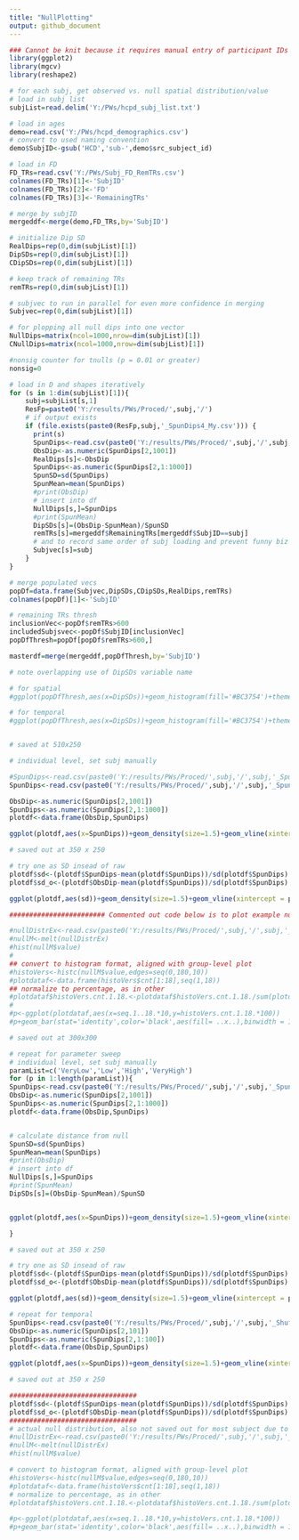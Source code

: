 ---
title: "NullPlotting"
output: github_document
---

```{r}
### Cannot be knit because it requires manual entry of participant IDs
library(ggplot2)
library(mgcv)
library(reshape2)

# for each subj, get observed vs. null spatial distribution/value
# load in subj list
subjList=read.delim('Y:/PWs/hcpd_subj_list.txt')

# load in ages
demo=read.csv('Y:/PWs/hcpd_demographics.csv')
# convert to used naming convention
demo$SubjID<-gsub('HCD','sub-',demo$src_subject_id)

# load in FD
FD_TRs=read.csv('Y:/PWs/Subj_FD_RemTRs.csv')
colnames(FD_TRs)[1]<-'SubjID'
colnames(FD_TRs)[2]<-'FD'
colnames(FD_TRs)[3]<-'RemainingTRs'

# merge by subjID
mergeddf<-merge(demo,FD_TRs,by='SubjID')

# initialize Dip SD
RealDips=rep(0,dim(subjList)[1])
DipSDs=rep(0,dim(subjList)[1])
CDipSDs=rep(0,dim(subjList)[1])

# keep track of remaining TRs
remTRs=rep(0,dim(subjList)[1])

# subjvec to run in parallel for even more confidence in merging
Subjvec=rep(0,dim(subjList)[1])

# for plopping all null dips into one vector
NullDips=matrix(ncol=1000,nrow=dim(subjList)[1])
CNullDips=matrix(ncol=1000,nrow=dim(subjList)[1])

#nonsig counter for tnulls (p = 0.01 or greater)
nonsig=0

# load in D and shapes iteratively
for (s in 1:dim(subjList)[1]){
    subj=subjList[s,1]
    ResFp=paste0('Y:/results/PWs/Proced/',subj,'/')
    # if output exists
    if (file.exists(paste0(ResFp,subj,'_SpunDips4_My.csv'))) {
      print(s)
      SpunDips<-read.csv(paste0('Y:/results/PWs/Proced/',subj,'/',subj,'_SpunDips4_My.csv'),header=F)
      ObsDip<-as.numeric(SpunDips[2,1001])
      RealDips[s]<-ObsDip
      SpunDips<-as.numeric(SpunDips[2,1:1000])
      SpunSD=sd(SpunDips)
      SpunMean=mean(SpunDips)
      #print(ObsDip)
      # insert into df
      NullDips[s,]=SpunDips
      #print(SpunMean)
      DipSDs[s]=(ObsDip-SpunMean)/SpunSD
      remTRs[s]=mergeddf$RemainingTRs[mergeddf$SubjID==subj]
      # and to record same order of subj loading and prevent funny biz
      Subjvec[s]=subj
    }
}

# merge populated vecs
popDf=data.frame(Subjvec,DipSDs,CDipSDs,RealDips,remTRs)
colnames(popDf)[1]<-'SubjID'

# remaining TRs thresh
inclusionVec<-popDf$remTRs>600
includedSubjsvec<-popDf$SubjID[inclusionVec]
popDfThresh=popDf[popDf$remTRs>600,]

masterdf=merge(mergeddf,popDfThresh,by='SubjID')
```

```{r, fig.width=6,fig.height=3}
# note overlapping use of DipSDs variable name

# for spatial
#ggplot(popDfThresh,aes(x=DipSDs))+geom_histogram(fill='#BC3754')+theme_classic(base_size=20)+xlim(0,25)+xlab('Distance from Null Distribution (SD)')+theme(axis.text = element_text(size=23))+ylab('Participants')+geom_vline(xintercept = median(popDfThresh$DipSDs),linetype='dashed',size=2)

# for temporal
#ggplot(popDfThresh,aes(x=DipSDs))+geom_histogram(fill='#BC3754')+theme_classic(base_size=20)+xlim(-6,100)+xlab('Distance from Null Distribution (SD)')+theme(axis.text = element_text(size=23))+ylab('Participants')+geom_vline(xintercept = median(popDfThresh$DipSDs),linetype='dashed',size=2)


# saved at 510x250
```


```{r, fig.width=6,fig.height=3}
# individual level, set subj manually

#SpunDips<-read.csv(paste0('Y:/results/PWs/Proced/',subj,'/',subj,'_SpunDips4_My.csv'),header=F)
SpunDips<-read.csv(paste0('Y:/results/PWs/Proced/',subj,'/',subj,'_SpunDips4_cnct.csv'),header=F)

ObsDip<-as.numeric(SpunDips[2,1001])
SpunDips<-as.numeric(SpunDips[2,1:1000])
plotdf<-data.frame(ObsDip,SpunDips)

ggplot(plotdf,aes(x=SpunDips))+geom_density(size=1.5)+geom_vline(xintercept = plotdf$ObsDip,size=2,color='#BC3754')+theme_classic(base_size=23)+ylab('')+xlab('Dip Statistics')+guides(y="none")+theme(axis.text = element_text(size=22))

# saved out at 350 x 250

# try one as SD insead of raw
plotdf$sd<-(plotdf$SpunDips-mean(plotdf$SpunDips))/sd(plotdf$SpunDips)
plotdf$sd_o<-(plotdf$ObsDip-mean(plotdf$SpunDips))/sd(plotdf$SpunDips)

ggplot(plotdf,aes(sd))+geom_density(size=1.5)+geom_vline(xintercept = plotdf$sd_o,size=2,color='#BC3754')+theme_classic(base_size=23)+ylab('')+xlab('Dip Statistics')+guides(y="none")

######################## Commented out code below is to plot example null distributions, not saved out for majority of subjects bc of size

#nullDistrEx<-read.csv(paste0('Y:/results/PWs/Proced/',subj,'/',subj,'_SpunDistr1.csv'))
#nullM<-melt(nullDistrEx)
#hist(nullM$value)
#
## convert to histogram format, aligned with group-level plot
#histoVers<-histc(nullM$value,edges=seq(0,180,10))
#plotdataf<-data.frame(histoVers$cnt[1:18],seq(1,18))
## normalize to percentage, as in other
#plotdataf$histoVers.cnt.1.18.<-plotdataf$histoVers.cnt.1.18./sum(plotdataf$histoVers.cnt.1.18.)
#
#p<-ggplot(plotdataf,aes(x=seq.1..18.*10,y=histoVers.cnt.1.18.*100))
#p+geom_bar(stat='identity',color='black',aes(fill= ..x..),binwidth = 10)+xlab("Distance (Degrees)")+theme_classic(base_size = 26)+scale_x_continuous(limits=(c(0,190)))+scale_fill_gradientn("value",colors=c("blue","cyan","green","yellow","orange","red"))+ggtitle(paste0('\u2207PG: Spun'))+theme(legend.title=element_blank(),legend.text=element_text(size=20),legend.position=c(1.05,.41))+ylab('count')+ylab('% of Propagations')+theme(plot.title= element_text(size=20, face="bold"), axis.title = element_blank(),axis.text = element_blank(),legend.title=element_blank(),legend.text=element_text(size=20),legend.position='none')+ylab('count')+ylab('% of Propagations')

# saved out at 300x300


```

```{r}
# repeat for parameter sweep
# individual level, set subj manually
paramList=c('VeryLow','Low','High','VeryHigh')
for (p in 1:length(paramList)){
SpunDips<-read.csv(paste0('Y:/results/PWs/Proced/',subj,'/',subj,'_SpunDips4_',paramList[p],'.csv'),header=F)
ObsDip<-as.numeric(SpunDips[2,1001])
SpunDips<-as.numeric(SpunDips[2,1:1000])
plotdf<-data.frame(ObsDip,SpunDips)


# calculate distance from null
SpunSD=sd(SpunDips)
SpunMean=mean(SpunDips)
#print(ObsDip)
# insert into df
NullDips[s,]=SpunDips
#print(SpunMean)
DipSDs[s]=(ObsDip-SpunMean)/SpunSD


ggplot(plotdf,aes(x=SpunDips))+geom_density(size=1.5)+geom_vline(xintercept = plotdf$ObsDip,size=2,color='#BC3754')+theme_classic(base_size=23)+ylab('')+xlab(paste0('Dip Stats: ',paramList[p]))+guides(y="none")+scale_x_continuous(,breaks=c(0,0.004,0.008))+theme(axis.text = element_text(size=22))

}

# saved out at 350 x 250

# try one as SD insead of raw
plotdf$sd<-(plotdf$SpunDips-mean(plotdf$SpunDips))/sd(plotdf$SpunDips)
plotdf$sd_o<-(plotdf$ObsDip-mean(plotdf$SpunDips))/sd(plotdf$SpunDips)

ggplot(plotdf,aes(sd))+geom_density(size=1.5)+geom_vline(xintercept = plotdf$sd_o,size=2,color='#BC3754')+theme_classic(base_size=23)+ylab('')+xlab('Dip Statistics')+guides(y="none")

```

```{r, fig.width=6,fig.height=3}
# repeat for temporal
SpunDips<-read.csv(paste0('Y:/results/PWs/Proced/',subj,'/',subj,'_ShufDips4.csv'),header=F)
ObsDip<-as.numeric(SpunDips[2,101])
SpunDips<-as.numeric(SpunDips[2,1:100])
plotdf<-data.frame(ObsDip,SpunDips)

ggplot(plotdf,aes(x=SpunDips))+geom_density(size=1.5)+geom_vline(xintercept = plotdf$ObsDip,size=2,color='#BC3754')+theme_classic(base_size=23)+ylab('')+xlab('Dip Statistics')+guides(y="none")+scale_x_continuous(limits =c(0,0.00823),breaks=c(0,0.004,0.008))+theme(axis.text = element_text(size=22))

# saved out at 350 x 250

################################
plotdf$sd<-(plotdf$SpunDips-mean(plotdf$SpunDips))/sd(plotdf$SpunDips)
plotdf$sd_o<-(plotdf$ObsDip-mean(plotdf$SpunDips))/sd(plotdf$SpunDips)
################################
# actual null distribution, also not saved out for most subject due to size constraints
#nullDistrEx<-read.csv(paste0('Y:/results/PWs/Proced/',subj,'/',subj,'_ShufDistr1.csv'))
#nullM<-melt(nullDistrEx)
#hist(nullM$value)

# convert to histogram format, aligned with group-level plot
#histoVers<-histc(nullM$value,edges=seq(0,180,10))
#plotdataf<-data.frame(histoVers$cnt[1:18],seq(1,18))
# normalize to percentage, as in other
#plotdataf$histoVers.cnt.1.18.<-plotdataf$histoVers.cnt.1.18./sum(plotdataf$histoVers.cnt.1.18.)

#p<-ggplot(plotdataf,aes(x=seq.1..18.*10,y=histoVers.cnt.1.18.*100))
#p+geom_bar(stat='identity',color='black',aes(fill= ..x..),binwidth = 10)+xlab("Distance (Degrees)")+theme_classic(base_size = 26)+scale_x_continuous(limits=(c(0,190)))+scale_fill_gradientn("value",colors=c("blue","cyan","green","yellow","orange","red"))+ggtitle(paste0('\u2207PG: Spun'))+theme(legend.title=element_blank(),legend.text=element_text(size=20),legend.position=c(1.05,.41))+ylab('count')+ylab('% of Propagations')+theme(plot.title= element_text(size=20, face="bold"), axis.title = element_blank(),axis.text = element_blank(),legend.title=element_blank(),legend.text=element_text(size=20),legend.position='none')+ylab('count')+ylab('% of Propagations')
```